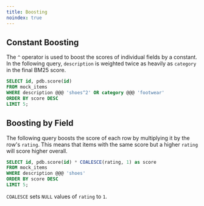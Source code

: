 ```yaml
---
title: Boosting
noindex: true
---
```


## Constant Boosting

The `^` operator is used to boost the scores of individual fields by a constant. In the following query, `description` is weighted twice as heavily as `category` in the final BM25 score.

```sql
SELECT id, pdb.score(id)
FROM mock_items
WHERE description @@@ 'shoes^2' OR category @@@ 'footwear'
ORDER BY score DESC
LIMIT 5;
```

## Boosting by Field

The following query boosts the score of each row by multiplying it by the row's `rating`. This means that items with
the same score but a higher `rating` will score higher overall.

```sql
SELECT id, pdb.score(id) * COALESCE(rating, 1) as score
FROM mock_items
WHERE description @@@ 'shoes'
ORDER BY score DESC
LIMIT 5;
```

<Note>`COALESCE` sets `NULL` values of `rating` to `1`.</Note>
